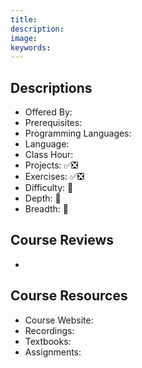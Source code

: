 ```yaml
---
title:
description:
image:
keywords:
---
```


## Descriptions

-   Offered By:
-   Prerequisites:
-   Programming Languages:
-   Language:
-   Class Hour:
-   Projects: ✅❎
-   Exercises: ✅❎
-   Difficulty: 🌟
-   Depth: 🌟
-   Breadth: 🌟

## Course Reviews

-

## Course Resources

-   Course Website:
-   Recordings:
-   Textbooks:
-   Assignments:
